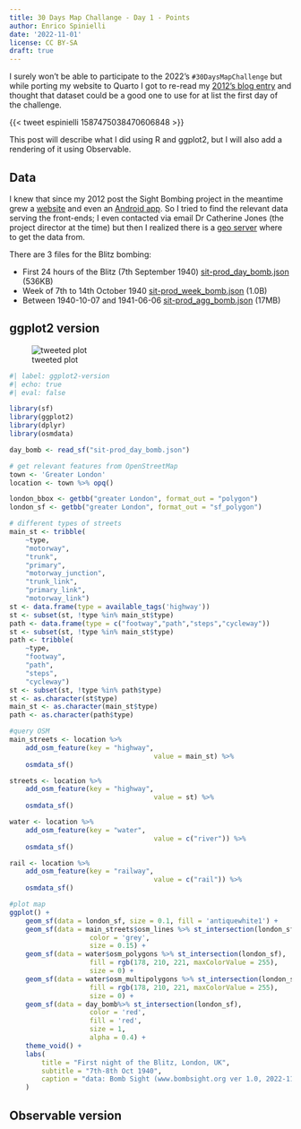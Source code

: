 ```yaml
---
title: 30 Days Map Challange - Day 1 - Points
author: Enrico Spinielli
date: '2022-11-01'
license: CC BY-SA
draft: true
---
```

I surely won't be able to participate to the 2022's `#30DaysMapChallenge` but while porting
my website to Quarto I got to re-read my [2012's blog entry](https://enrico.spinielli.net/posts/2012-05-19-automatically-extracting-bomb-drops/)
and thought that dataset could be a good one to use for at list the first day of the challenge.

{{< tweet espinielli 1587475038470606848 >}}

This post will describe what I did using R and ggplot2, but I will also add a rendering of it
using Observable.


## Data

I knew that since my 2012 post the Sight Bombing project in the meantime grew a
[website](http://bombsight.org/) and even an [Android app](http://bombsight.org/androidapp/).
So I tried to find the relevant data serving the front-ends; I even contacted via email
Dr Catherine Jones (the project director at the time) but then I realized there is a
[geo server][geoserver] where to get the data from.

There are 3 files for the Blitz bombing:

* First 24 hours of the Blitz (7th September 1940) [sit-prod_day_bomb.json][day] (536KB)
* Week of 7th to 14th October 1940 [sit-prod_week_bomb.json][week] (1.0B)
* Between 1940-10-07 and 1941-06-06 [sit-prod_agg_bomb.json][all] (17MB)

[day]: <https://github.com/espinielli/blog/tree/master/posts/2022-11-01-30daysmapchallange-day1/sit-prod_day_bomb.json>
[week]: <https://github.com/espinielli/blog/tree/master/posts/2022-11-01-30daysmapchallange-day1/sit-prod_week_bomb.json>
[all]: <https://github.com/espinielli/blog/tree/master/posts/2022-11-01-30daysmapchallange-day1/sit-prod_agg_bomb.json>



## ggplot2 version

![tweeted plot](tweet-plot.png)

```r
#| label: ggplot2-version
#| echo: true
#| eval: false

library(sf)
library(ggplot2)
library(dplyr)
library(osmdata)

day_bomb <- read_sf("sit-prod_day_bomb.json")

# get relevant features from OpenStreetMap
town <- 'Greater London'
location <- town %>% opq()

london_bbox <- getbb("greater London", format_out = "polygon")
london_sf <- getbb("greater London", format_out = "sf_polygon")

# different types of streets
main_st <- tribble(
	~type,
	"motorway",
	"trunk",
	"primary",
	"motorway_junction",
	"trunk_link",
	"primary_link",
	"motorway_link")
st <- data.frame(type = available_tags('highway'))
st <- subset(st, !type %in% main_st$type)
path <- data.frame(type = c("footway","path","steps","cycleway"))
st <- subset(st, !type %in% main_st$type)
path <- tribble(
	~type,
	"footway",
	"path",
	"steps",
	"cycleway")
st <- subset(st, !type %in% path$type)
st <- as.character(st$type)
main_st <- as.character(main_st$type)
path <- as.character(path$type)

#query OSM
main_streets <- location %>%
	add_osm_feature(key = "highway",
									value = main_st) %>%
	osmdata_sf()

streets <- location %>%
	add_osm_feature(key = "highway",
									value = st) %>%
	osmdata_sf()

water <- location %>%
	add_osm_feature(key = "water",
									value = c("river")) %>%
	osmdata_sf()

rail <- location %>%
	add_osm_feature(key = "railway",
									value = c("rail")) %>%
	osmdata_sf()

#plot map
ggplot() +
	geom_sf(data = london_sf, size = 0.1, fill = 'antiquewhite1') +
	geom_sf(data = main_streets$osm_lines %>% st_intersection(london_sf),
					color = 'grey',
					size = 0.15) +
	geom_sf(data = water$osm_polygons %>% st_intersection(london_sf),
					fill = rgb(178, 210, 221, maxColorValue = 255),
					size = 0) +
	geom_sf(data = water$osm_multipolygons %>% st_intersection(london_sf),
					fill = rgb(178, 210, 221, maxColorValue = 255),
					size = 0) +
	geom_sf(data = day_bomb%>% st_intersection(london_sf),
					color = 'red',
					fill = 'red',
					size = 1,
					alpha = 0.4) +
	theme_void() +
	labs(
		title = "First night of the Blitz, London, UK",
		subtitle = "7th-8th Oct 1940",
		caption = "data: Bomb Sight (www.bombsight.org ver 1.0, 2022-11-01) & OpenStreetMap"
	)
```


## Observable version



[geoserver]: <http://geoserver.bombsight.org/geoserver/web/wicket/bookmarkable/org.geoserver.web.demo.MapPreviewPage?5>